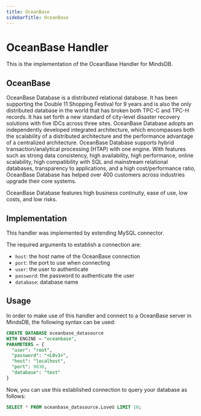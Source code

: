 ```yaml
---
title: OceanBase
sidebarTitle: OceanBase
---
```


# OceanBase Handler

This is the implementation of the OceanBase Handler for MindsDB.

## OceanBase
OceanBase Database is a distributed relational database. It has been supporting the Double 11 Shopping Festival for 9 years and is also the only distributed database in the world that has broken both TPC-C and TPC-H records. It has set forth a new standard of city-level disaster recovery solutions with five IDCs across three sites. OceanBase Database adopts an independently developed integrated architecture, which encompasses both the scalability of a distributed architecture and the performance advantage of a centralized architecture. OceanBase Database supports hybrid transaction/analytical processing (HTAP) with one engine. With features such as strong data consistency, high availability, high performance, online scalability, high compatibility with SQL and mainstream relational databases, transparency to applications, and a high cost/performance ratio, OceanBase Database has helped over 400 customers across industries upgrade their core systems.

OceanBase Database features high business continuity, ease of use, low costs, and low risks.

## Implementation

This handler was implemented by extending MySQL connector.

The required arguments to establish a connection are:

* `host`: the host name of the OceanBase connection 
* `port`: the port to use when connecting 
* `user`: the user to authenticate 
* `password`: the password to authenticate the user
* `database`: database name

## Usage

In order to make use of this handler and connect to a OceanBase server in MindsDB, the following syntax can be used:

```sql
CREATE DATABASE oceanbase_datasource
WITH ENGINE = "oceanbase",
PARAMETERS = { 
  "user": "root",
  "password": "<L0v3>",
  "host": "localhost",
  "port": 9030,
  "database": "test"
}
```

Now, you can use this established connection to query your database as follows:

```sql
SELECT * FROM oceanbase_datasource.LoveU LIMIT 10;
```